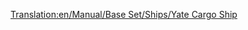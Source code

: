 [[Translation:en/Manual/Base Set/Ships/Yate Cargo Ship]]
{{fr/Manual/Base Set/Ships/Bateau|Nom=Cargo Yate
|Image=[[File:en/Manual/Base Set/Ships/CargoShip.png|Yate Cargo Ship]]
|Coût=24 372£ (48 744$)
|Vitesse=24 km/h (15 mph)
|Entretien=2 460£ (4 920$)
|Conception=1928
|Vie=30
|Capacité=160 unités*
|Description=Le cargo Yate est le plus lent et le plus réduit des deux cargos.
|Réalité=Fictif.<br/>''*'' (160 unités de courrier, charbon, bétail, céréales, bois, minerai de fer, acier, biens de valeur)
}}
